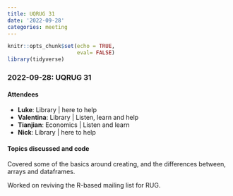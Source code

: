 ```yaml
---
title: UQRUG 31
date: '2022-09-28'
categories: meeting
---
```


```r
knitr::opts_chunk$set(echo = TRUE,
                      eval= FALSE)
library(tidyverse)

```

### 2022-09-28: UQRUG 31

#### Attendees

* **Luke**: Library | here to help
* **Valentina**: Library | Listen, learn and help
* **Tianjian**: Economics | Listen and learn
* **Nick**: Library | here to help


#### Topics discussed and code

Covered some of the basics around creating, and the differences between, arrays and dataframes.

Worked on reviving the R-based mailing list for RUG.
    

